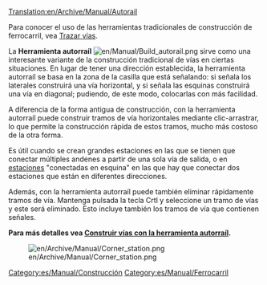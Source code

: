 [[Translation:en/Archive/Manual/Autorail]]


Para conocer el uso de las herramientas tradicionales de construcción de ferrocarril, vea [[es/Trazar vías|Trazar vías]].

La '''Herramienta autorraíl''' [[File:en/Manual/Build autorail.png]] sirve como una interesante variante de la construcción tradicional de vías en ciertas situaciones. En lugar de tener una dirección establecida, la herramienta autorraíl se basa en la zona de la casilla que está señalando: si señala los laterales construirá una vía horizontal, y si señala las esquinas construirá una vía en diagonal; pudiendo, de este modo, colocarlas con más facilidad.

A diferencia de la forma antigua de construcción, con la herramienta autorraíl puede construir tramos de vía horizontales mediante clic-arrastrar, lo que permite la construcción rápida de estos tramos, mucho más costoso de la otra forma.

Es útil cuando se crean grandes estaciones en las que se tienen que conectar múltiples andenes a partir de una sola vía de salida, o en [[es/Manual/Estaciones de tren|estaciones]] "conectadas en esquina" en las que hay que conectar dos estaciones que están en diferentes direcciones.

Además, con la herramienta autorraíl puede también eliminar rápidamente tramos de vía. Mantenga pulsada la tecla Crtl y seleccione un tramo de vías y este será eliminado. Esto incluye también los tramos de vía que contienen señales.

'''Para más detalles vea [[es/Manual/Construir vías#con-la-herramienta-autorrail|Construir vías con la herramienta autorraíl]].'''

[[File:en/Archive/Manual/Corner station.png|center]]

[[Category:es/Manual/Construcción]]
[[Category:es/Manual/Ferrocarril]]
